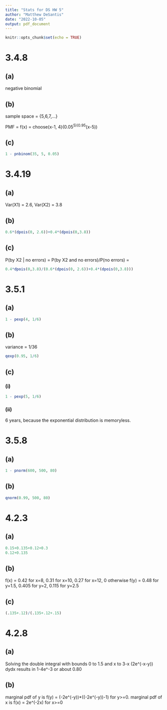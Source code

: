 ---
title: "Stats for DS HW 5"
author: "Matthew DeSantis"
date: "2022-10-05"
output: pdf_document
---

```{r setup, include=FALSE}
knitr::opts_chunk$set(echo = TRUE)
```

# 3.4.8

## (a)

negative binomial

## (b)

sample space = {5,6,7,...}

PMF = f(x) = choose(x-1, 4)(0.05^5)(0.95^(x-5))

## (c)
```{r}
1 - pnbinom(35, 5, 0.05)
```

\newpage

# 3.4.19

## (a)

Var(X1) = 2.6, Var(X2) = 3.8

## (b)
```{r}
0.6*(dpois(0, 2.6))+0.4*(dpois(0,3.8))
```
## (c)

P(by X2 | no errors) = P(by X2 and no errors)/P(no errors) = 
```{r}
0.4*dpois(0,3.8)/(0.6*(dpois(0, 2.6))+0.4*(dpois(0,3.8)))
```

\newpage

# 3.5.1 

## (a)
```{r}
1 - pexp(4, 1/6)
```
## (b)
variance = 1/36
```{r}
qexp(0.95, 1/6)
```
## (c)

### (i)
```{r}
1 - pexp(5, 1/6)
```
### (ii)
6 years, because the exponential distribution is memoryless.

\newpage

# 3.5.8

## (a)
```{r}
1 - pnorm(600, 500, 80)
```
## (b)
```{r}
qnorm(0.99, 500, 80)
```

\newpage

# 4.2.3

## (a)
```{r}
0.15+0.135+0.12+0.3
0.12+0.135
```
## (b)
f(x) = 0.42 for x=8, 0.31 for x=10, 0.27 for x=12, 0 otherwise
f(y) = 0.48 for y=1.5, 0.405 for y=2, 0.115 for y=2.5

## (c)
```{r}
(.135+.12)/(.135+.12+.15)
```

\newpage

# 4.2.8

## (a)
Solving the double integral with bounds 0 to 1.5 and x to 3-x (2e^(-x-y)) dydx results in 1-4e^-3 or about 0.80

## (b)
marginal pdf of y is f(y) = (-2e^(-y))*((-2e^(-y))-1) for y>=0.
marginal pdf of x is f(x) = 2e^(-2x) for x>=0
